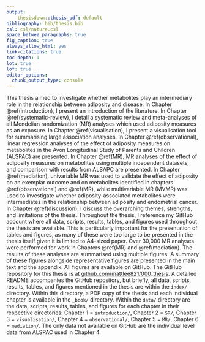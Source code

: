 ```yaml
---
output: 
    thesisdown::thesis_pdf: default
bibliography: bib/thesis.bib
csl: csl/nature.csl
space_betwee_paragraphs: true
fig_caption: true
always_allow_html: yes
link-citations: true
toc-depth: 1
lot: true
lof: true
editor_options: 
  chunk_output_type: console
---
```


This thesis aimed to investigate whether metabolites play an intermediary role in the relationship between adiposity and disease. In Chapter \@ref(introduction), I present an introduction of the literature. In Chapter \@ref(systematic-review), I detail a systematic review and meta-analyses of all Mendelian randomization (MR) analyses which used adiposity measures as an exposure. In Chapter \@ref(visualisation), I present a visualisation tool for summarising large association analyses. In Chapter \@ref(observational), linear regression analyses of the effect of adiposity measures on metabolites in the Avon Longitudinal Study of Parents and Children (ALSPAC) are presented. In Chapter \@ref(MR), MR analyses of the effect of adiposity measures on metabolites using multiple independent datasets, and comparison with results from ALSAPC are presented. In Chapter \@ref(mediation), univariable MR was used to validate the effect of adiposity on an exemplar outcome and on metabolites identified in chapters \@ref(observational) and \@ref(MR), while multivariable MR (MVMR) was used to investigate whether adiposity-associated metabolites were intermediates in the relationship between adiposity and endometrial cancer. In Chapter \@ref(discussion), I discuss the overarching themes, strengths, and limitations of the thesis. \par

Throughout the thesis, I reference my GitHub account where all data, scripts, results, tables, and figures used throughout the thesis are available. This is particularly important for the presentation of tables and figures, as many of these were too large to be presented in the thesis itself given it is limited to A4-sized paper. Over 30,000 MR analyses were performed for work in Chapters \@ref(MR) and \@ref(mediation). The results of these analyses are summarised using multiple figures. A summary of these figures alongside representative figures are presented in the main text and the appendix. All figures are available on GitHub. \par

The GitHub repository for this thesis is at [github.com/mattlee821/000_thesis](https://github.com/mattlee821/000_thesis). A detailed README accompanies the GitHub repository, but briefly, all data, scripts, results, tables, and figures mentioned in the thesis are within the `index/` directory. Within this directory, a PDF copy of the thesis and each individual chapter is available in the `_book/` directory. Within the `data/` directory are the data, scripts, results, tables, and figures for each chapter in their respective directories: Chapter 1 = `introduction/`, Chapter 2 = `SR/`, Chapter 3 = `visualisation/`, Chapter 4 = `observational/`, Chapter 5 = `MR/`, Chapter 6 = `mediation/`. The only data not available on GitHub are the individual level data from ALSPAC used in Chapter 4. \par





